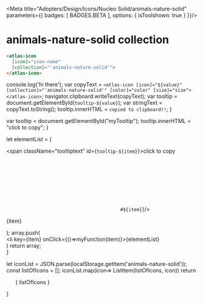 
<Meta title="Adopters/Design/Icons/Nucleo Solid/animals-nature-solid" parameters={{ badges: [ BADGES.BETA ], options: { isToolshown: true } }}/>

# animals-nature-solid collection

```html
<atlas-icon 
  [icon]="icon-name"  
  [collection]="'animals-nature-solid'">
</atlas-icon>

```

<style>
{`
/* NOTE: This css is generated by Nucleo */
ul {
  display: flex;
  flex-wrap: wrap;
  justify-content: center;
  padding-left: 0;
}

ul li {
  border-radius: .4em;
  transition: background-color .2s;
  user-select: none;
  overflow: hidden;
  text-align: center;
  padding: 2em 1em 1em;
}

ul li:hover {
  background: hsla(0, 0%, 0%, 0.05);
  cursor: pointer;
}

ul p {
  display: block;
  font-size: 0.75rem;
  color: hsla(0, 0%, 0%, 0.5);
  user-select: text;
  cursor: pointer;
  max-width: 6rem;
  padding: 8px 0 4px;
}

ul p::selection {
  background: hsl(230, 93%, 66%);
  color: #fff;
}

ul p::-moz-selection {
  background: hsl(230, 93%, 66%);
  color: #fff;
}

.svg-wrapper {
  font-size: 32px;
}

.svg-wrapper svg {
  display: block;
  margin: 0 auto 10px;
}

/* --------------------------------

Icons

-------------------------------- */

:root {
  --icon-color-primary: inherit;
  --icon-color-secondary: currentColor;
}

.icon {
  display: inline-block;
  color: var(--icon-color-primary); /* icon primary color */
  height: 1em;
  width: 1em;
  line-height: 1;
  flex-shrink: 0;
  max-width: initial;
}

.icon use {
  /* icon secondary color */
  fill: var(--icon-color-secondary);
  stroke: var(--icon-color-secondary);
}

.css-122ju8q {
    padding: 0;
}

.icon-name {
    font-size: 12px;
}

/* --------------------------------

Caps/Corners

-------------------------------- */

.icon use {
  --icon-stroke-linecap-butt: butt;
  stroke-miterlimit: 10;
  stroke-linecap: square;
  stroke-linejoin: miter;
}

.stroke-round use {
  --icon-stroke-linecap-butt: round;
  stroke-linecap: round;
  stroke-linejoin: round;
}

/* --------------------------------

Tooltip

-------------------------------- */

.tooltip {
  position: relative;
  display: inline-block;
}

.tooltip .tooltiptext {
  visibility: hidden;
  width: 100%;
  background-color: #f6f9fc;
  color: #242323;
  text-align: center;
  padding: 3px;
  position: absolute;
  z-index: 1;
  bottom: 84%;
  left: 50%;
  margin-left: -75px;
  opacity: 0;
  transition: opacity 0.3s;
  font-size: 11px;
  justify-content: center;
  display: flex;
  align-items: center;
}

.tooltip:hover .tooltiptext {
  visibility: visible;
  opacity: 1;
}
    
    `}
</style>


  console.log('hi there');
  var copyText = `<atlas-icon [icon]="${value}" [collection]="'animals-nature-solid'" [color]="color" [size]="size"></atlas-icon>`;
  navigator.clipboard.writeText(copyText);
  var tooltip = document.getElementById(`tooltip-${value}`);
  var stringText = copyText.toString();
  tooltip.innerHTML = `copied to clipboard!!`;
}

  var tooltip = document.getElementById("myTooltip");
  tooltip.innerHTML = "click to copy";
}

  let elementList = (
      <div>
          <span className="tooltiptext" id={`tooltip-${item}`}>click to copy</span>
          <div className="svg-wrapper">
          <svg className="icon">
            <use href={`#${item}`}/>
          </svg>
          </div>
          <p  data-folder="">
          {item}
          </p> 
      </div>
  );
  array.push( <div className="tooltip" key={item}><li key={item} onClick={()=>myFunction(item)}>{elementList}</li></div>)
  return array;   
}

  let iconList = JSON.parse(localStorage.getItem('animals-nature-solid'));
  const listOfIcons = [];
  iconList.map(icon=> ListItem(listOfIcons, icon))
  return <ul>{ listOfIcons }</ul>
}

<Base/>
<svg xmlns="http://www.w3.org/2000/svg">
  <defs>
    <symbol id="tree-1" viewBox="0 0 24 24">
      <path fill="currentColor" d="M17.16 9.808c.06-.264.09-.534.09-.808a3.756 3.756 0 0 0-3.19-3.708A3.385 3.385 0 0 0 10.875 3 3.379 3.379 0 0 0 7.5 6.375c0 .122.008.245.025.372a3.726 3.726 0 0 0-1.51 3.311A3.77 3.77 0 0 0 3.75 13.5a3.754 3.754 0 0 0 3.75 3.75h3.75v2.25h-3a.75.75 0 0 0 0 1.5h7.5a.75.75 0 0 0 0-1.5h-3v-2.25h3.75a3.754 3.754 0 0 0 3.75-3.75 3.756 3.756 0 0 0-3.09-3.692Z"/>
    </symbol>
    <symbol id="paw" viewBox="0 0 24 24">
      <path fill="currentColor" d="M14.711 8.25c-.393 0-.777-.124-1.095-.356a2.149 2.149 0 0 1-.852-1.53 2.355 2.355 0 0 1 1.733-2.569 1.863 1.863 0 0 1 1.512.31 2.149 2.149 0 0 1 .852 1.529 2.355 2.355 0 0 1-1.733 2.57c-.137.03-.277.046-.417.046Zm-5.839-.046a1.857 1.857 0 0 0 1.512-.311 2.149 2.149 0 0 0 .852-1.528 2.355 2.355 0 0 0-1.733-2.57 1.862 1.862 0 0 0-1.512.311 2.149 2.149 0 0 0-.853 1.529 2.354 2.354 0 0 0 1.734 2.57Zm-2.04 2.841a2.358 2.358 0 0 0 .196-1.814 2.227 2.227 0 0 0-2.566-1.675 1.88 1.88 0 0 0-1.169.9 2.358 2.358 0 0 0-.196 1.813A2.299 2.299 0 0 0 5.215 12a1.83 1.83 0 0 0 1.125-.386c.2-.155.368-.348.492-.569Zm13.875-2.59a1.881 1.881 0 0 0-1.169-.9 2.223 2.223 0 0 0-2.566 1.675 2.355 2.355 0 0 0 .196 1.814 1.88 1.88 0 0 0 1.169.9c.147.037.298.055.45.055a2.3 2.3 0 0 0 2.119-1.73 2.358 2.358 0 0 0-.2-1.814ZM6 17.25c0-3.364 3.308-7.5 6-7.5s6 4.136 6 7.5a3 3 0 0 1-3 3 3.651 3.651 0 0 1-1.835-.454A2.168 2.168 0 0 0 12 19.5a2.167 2.167 0 0 0-1.165.296A3.652 3.652 0 0 1 9 20.25a3 3 0 0 1-3-3Z"/>
    </symbol>
    <symbol id="leaf" viewBox="0 0 24 24">
      <path fill="currentColor" d="M20.025 3.975c-.15-.15-.375-.225-.675-.225-.3.075-8.325 1.425-11.625 4.725C5.4 10.8 5.25 13.35 5.625 15.15L8.4 13.5c.375-.225.75.3.45.6l-4.875 4.875c-.3.3-.3.75 0 1.05.15.15.3.225.525.225a.68.68 0 0 0 .525-.225l2.1-2.1c.6.3 1.725.675 3.15.675 1.65 0 3.15-.525 4.5-1.575.225-.15.375-.525.225-.825l-1.05-3.75 2.7 1.05c.375.15.825 0 .975-.375 1.575-3.525 2.55-8.25 2.625-8.4 0-.3-.075-.6-.225-.75Z"/>
    </symbol>
    <symbol id="cat" viewBox="0 0 24 24">
      <path fill="currentColor" d="M19.075 3.824a.751.751 0 0 0-.794.09l-3.384 2.709C14.309 6.373 13.23 6 12 6c-1.23 0-2.31.372-2.897.623L5.72 3.914A.751.751 0 0 0 4.5 4.5v9c0 4.136 3.365 7.5 7.5 7.5s7.5-3.364 7.5-7.5v-9a.75.75 0 0 0-.425-.676ZM7.5 11.625a1.125 1.125 0 1 1 2.25 0 1.125 1.125 0 0 1-2.25 0Zm7.946 5.853a2.602 2.602 0 0 1-1.571.522A2.596 2.596 0 0 1 12 17.201a2.596 2.596 0 0 1-1.875.799c-.572 0-1.115-.18-1.571-.522a.75.75 0 1 1 .898-1.201c.195.146.428.223.673.223.423 0 .79-.231.98-.584l-.752-.752a.973.973 0 0 1-.21-1.063.973.973 0 0 1 .9-.601h1.914c.395 0 .749.236.9.601a.973.973 0 0 1-.21 1.063l-.752.752a1.117 1.117 0 0 0 1.654.36.749.749 0 1 1 .897 1.202Zm-.071-4.728a1.125 1.125 0 1 1 0-2.25 1.125 1.125 0 0 1 0 2.25Z"/>
    </symbol>
    <symbol id="flower" viewBox="0 0 24 24">
      <path fill="currentColor" d="M20.25 12c0-.965-1.582-1.785-3.168-2.105.895-1.347 1.434-3.046.752-3.729-.683-.682-2.382-.143-3.729.752-.32-1.586-1.14-3.168-2.105-3.168-.965 0-1.785 1.582-2.105 3.168-1.347-.895-3.046-1.434-3.729-.752-.682.683-.143 2.382.752 3.729-1.586.32-3.168 1.14-3.168 2.105 0 .965 1.582 1.785 3.168 2.105-.895 1.347-1.434 3.046-.752 3.729.683.682 2.382.143 3.729-.752.32 1.586 1.14 3.168 2.105 3.168.965 0 1.785-1.582 2.105-3.168 1.347.895 3.046 1.434 3.729.752.682-.683.143-2.382-.752-3.729 1.586-.32 3.168-1.14 3.168-2.105ZM12 13.5a1.5 1.5 0 1 1 0-3 1.5 1.5 0 0 1 0 3Z"/>
    </symbol>
    <symbol id="tree-2" viewBox="0 0 24 24">
      <path fill="currentColor" d="M15.75 19.5h-3V18h7.5l-3.938-5.25h2.379L12 3.192 5.31 12.75h2.378L3.75 18h7.5v1.5h-3a.75.75 0 0 0 0 1.5h7.5a.75.75 0 0 0 0-1.5Z"/>
    </symbol>
    <symbol id="drop" viewBox="0 0 24 24">
      <path fill="currentColor" d="M12.533 3.223a.771.771 0 0 0-1.067 0c-.253.257-6.217 6.34-6.217 10.277 0 4.226 3.432 6.75 6.75 6.75s6.75-2.524 6.75-6.75c.001-3.937-5.961-10.02-6.216-10.277ZM12 16.5c-.979 0-3-.733-3-3a.75.75 0 0 1 1.5 0c0 1.435 1.485 1.5 1.5 1.5a.75.75 0 0 1 0 1.5Z"/>
    </symbol>
    <symbol id="ladybug" viewBox="0 0 24 24">
      <path fill="currentColor" d="M21 13.5V12h-2.323A8.65 8.65 0 0 0 17.4 8.412l1.66-1.663L18 5.69l-1.541 1.543a6.836 6.836 0 0 0-.869-.76 3.724 3.724 0 0 0-.477-1.024l1.168-1.168-1.06-1.06-1.164 1.163A3.715 3.715 0 0 0 12 3.75a3.71 3.71 0 0 0-2.056.633L8.78 3.22 7.72 4.28l1.167 1.168c-.206.312-.37.653-.476 1.022-.31.228-.599.483-.87.762L6.001 5.69 4.939 6.75 6.6 8.41A8.653 8.653 0 0 0 5.324 12H3v1.5h2.266c.066 1.623.553 3.116 1.338 4.337L4.94 19.498 6 20.561l1.542-1.54c1.014 1.045 2.295 1.74 3.709 1.925V9.75h1.5v11.196c1.414-.185 2.695-.88 3.71-1.925l1.54 1.54 1.06-1.062-1.665-1.662c.787-1.222 1.273-2.715 1.338-4.337H21Z"/>
    </symbol>
    <symbol id="dog" viewBox="0 0 24 24">
      <path fill="currentColor" d="M8.625 12a1.125 1.125 0 1 0 0-2.25 1.125 1.125 0 0 0 0 2.25Zm7.875-1.125a1.125 1.125 0 1 1-2.25 0 1.125 1.125 0 0 1 2.25 0Z"/>
      <path fill="currentColor" d="M20.25 3a6.765 6.765 0 0 0-5.595 3h-5.31A6.765 6.765 0 0 0 3.75 3a.75.75 0 0 0-.75.75v4.5c0 1.296.545 2.493 1.5 3.347V16.5c0 1.51.902 2.848 2.25 3.435V21H9a3.736 3.736 0 0 0 3-1.523A3.736 3.736 0 0 0 15 21h2.25v-1.065A3.748 3.748 0 0 0 19.5 16.5v-4.903A4.458 4.458 0 0 0 21 8.25v-4.5a.75.75 0 0 0-.75-.75Zm-12 16.5v-3c0-.827.673-1.5 1.5-1.5h.029l.005.01a.062.062 0 0 0 .004.012l.926 1.542c.134.224.32.403.536.528v.158c0 1.24-1.01 2.25-2.25 2.25h-.75Zm7.5-3v3H15c-1.24 0-2.25-1.01-2.25-2.25v-.158c.216-.125.402-.304.536-.527l.925-1.543a.06.06 0 0 0 .005-.011l.005-.011h.029c.827 0 1.5.673 1.5 1.5Zm2.25 0c0 .655-.288 1.248-.75 1.662V16.5c0-1.655-1.346-3-3-3h-.028a1.481 1.481 0 0 0-1.297-.75h-1.85a1.48 1.48 0 0 0-1.297.75H9.75c-1.654 0-3 1.345-3 3v1.662A2.228 2.228 0 0 1 6 16.5v-6c0-1.655 1.346-3 3-3h6c1.654 0 3 1.345 3 3v6Z"/>
    </symbol>
    <symbol id="flower-rose" viewBox="0 0 24 24">
      <path fill="currentColor" d="M6.75 6c0-1.71 2.257-3 5.25-3s5.25 1.29 5.25 3v3.75a5.25 5.25 0 0 1-4.5 5.196v2.362a3.74 3.74 0 0 1 3.03-1.558 3.72 3.72 0 0 1 1.47.305 3.738 3.738 0 0 1-3.72 3.445h-.78v.75a.75.75 0 1 1-1.5 0v-.75h-.75a3.738 3.738 0 0 1-3.72-3.445 3.71 3.71 0 0 1 4.47 1.215v-2.324a5.25 5.25 0 0 1-4.5-5.196V6ZM12 13.5a3.754 3.754 0 0 0 3.75-3.75V6c0-.611-1.461-1.5-3.75-1.5-2.289 0-3.75.889-3.75 1.5S9.711 7.5 12 7.5a2.45 2.45 0 0 0 1.456-.375A2.445 2.445 0 0 0 12 6.75a.75.75 0 1 1 0-1.5c1.739 0 3 .789 3 1.875 0 2.793-1.533 3.732-2.653 4.418-.813.498-1.097.716-1.097 1.207a.75.75 0 0 0 .75.75Z"/>
    </symbol>
  </defs>
</svg>









